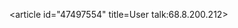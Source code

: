 <article id="47497554" title=User talk:68.8.200.212>
	<talkpage id="47497554" title="User talk:68.8.200.212">
{{OW}}
	</talkpage>
</article>